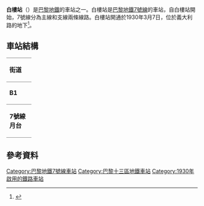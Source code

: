 {{expand|time=2016-02-26T00:56:01+00:00}}
{{refimprove|time=2016-02-26T00:56:01+00:00}}
{{Distinguish|小白楼站}}
{{Station Infobox
|Station Name = 白樓站
|Engname = Maison Blanche
|Linecolor1 = {{巴黎地铁颜色|7}}
|Linecolor2 = {{巴黎地铁颜色|14}}
|Linecolor3 = 
|Image = Metro 7 Maison Blanche quais.JPG
|Caption = 
|Number = 
|Code = 1409
|Location = {{FRA}}[[巴黎十三区|巴黎十三区]]
|Coord = {{coord|48.822155|N|2.358531|E|display=inline,title}}
|Colour = 
|Type = 地下车站
|Line = [[巴黎地铁|巴黎地铁]][[巴黎地铁7号线|7号线]]
|Interchange = 
|Hall = 
|Open = 1930年3月7日
|Platform = 2個[[側式月台|側式月台]]
|Elevator for disabled = 
|Escalator = 
|Exit = 
|Transport = 
|Openhours = 
|Time First = 
|Time Last = 
|Map = 
|Linename1 = {{Paris Metro Line|7}}犹太城线
|start1 = {{站|新庭-1945年5月8日}}
|pre1 = {{站|托比亚克}}
|next1 = {{站|莱克朗兰-比塞特尔}}
|end1 = {{站|犹太城-路易·阿拉贡}}
|Linename2 = {{Paris Metro Line|7}}伊夫里线
|start2 = {{站|新庭-1945年5月8日}}
|pre2 = {{站|托比亚克}}
|next2 = {{站|意大利门}}
|end2 = {{站|伊夫里镇}}
}}
'''白樓站'''（{{lang-fr|Maison Blanche}}）是[[巴黎地鐵|巴黎地鐵]]的車站之一。白樓站是[[巴黎地鐵7號線|巴黎地鐵7號線]]的車站，自白樓站開始，7號線分為主線和支線兩條線路。白樓站開通於1930年3月7日，位於義大利路的地下<ref>{{cite web|title=Développement de la région capitale (Development of the capital region)|publisher=French government|url=http://i44.tinypic.com/24w80us.jpg|language=fr|date=29 April 2009|accessdate=25 September 2009|archive-date=2012-04-24|archive-url=https://www.webcitation.org/679RZVYFq?url=http://i44.tinypic.com/24w80us.jpg|dead-url=no}}</ref>。

== 車站結構 ==
{| border=0 cellspacing=0 cellpadding=3
|style="border-bottom:solid 1px gray;border-top:solid 1px gray;" width=50 valign=top|'''街道'''
|-
|style="border-bottom:solid 1px gray;border-top:solid 1px gray;" width=50 valign=top|'''B1'''
|style="border-top:solid 1px gray;border-bottom:solid 1px gray;" width=100 valign=top|連接層
|-
|style="border-bottom:solid 1px gray;" width=50 rowspan=10 valign=top|'''7號線月台'''
|style="border-top:solid 1px gray;border-right:solid 2px black;border-left:solid 2px black;border-bottom:solid 2px black;" colspan=2|<center><small>[[側式月台|側式月台]]，右側開門</small>
|-
|style="border-bottom:solid 1px gray;" width=100|南行
|style="border-bottom:solid 1px gray;" width=390|{{arrow|L}} [[File:Metro-M.svg|16x16px]][[File:Paris_Metro_7.svg|16x16px]]往[[猶太城-路易·阿拉貢站|猶太城-路易·阿拉貢]]<small>（[[萊克朗蘭-比塞特爾站|萊克朗蘭-比塞特爾]]）</small><br />{{arrow|L}} [[File:Metro-M.svg|16x16px]][[File:Paris_Metro_7.svg|16x16px]]往[[伊夫里鎮站|伊夫里鎮]]<small>（[[意大利門站|意大利門]]）</small>
|-
|北行
|{{arrow|R}} [[File:Metro-M.svg|16x16px]][[File:Paris_Metro_7.svg|16x16px]]往[[新庭-1945年5月8日站|新庭-1945年5月8日]]<small>（[[托比亞克站|托比亞克]]）</small>
|-
|style="border-top:solid 2px black;border-right:solid 2px black;border-left:solid 2px black;border-bottom:solid 1px gray;" colspan=2|<center><small>[[側式月台|側式月台]]，右側開門</small>
|}

==參考資料==
{{reflist}}

{{commons category|Maison Blanche (Paris Metro)}}
{{巴黎地鐵7號線}}
{{DEFAULTSORT:Maison Blanche}}
[[Category:巴黎地鐵7號線車站|Category:巴黎地鐵7號線車站]]
[[Category:巴黎十三區地鐵車站|Category:巴黎十三區地鐵車站]]
[[Category:1930年啟用的鐵路車站|Category:1930年啟用的鐵路車站]]
